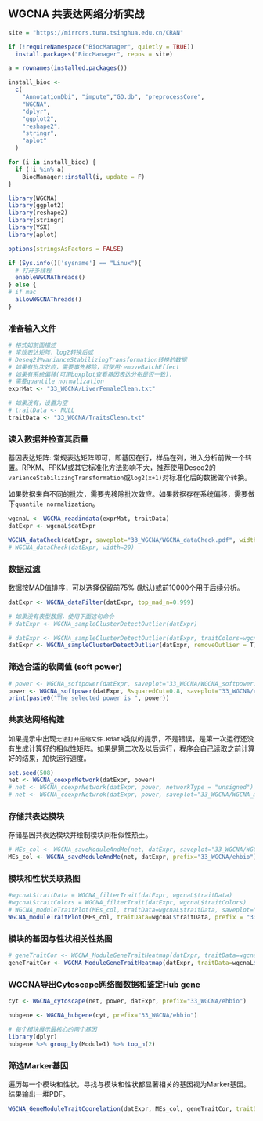 ## WGCNA 共表达网络分析实战 {#wgcna_simple}

```r
site = "https://mirrors.tuna.tsinghua.edu.cn/CRAN"

if (!requireNamespace("BiocManager", quietly = TRUE))
  install.packages("BiocManager", repos = site)

a = rownames(installed.packages())

install_bioc <-
  c(
    "AnnotationDbi", "impute","GO.db", "preprocessCore",
    "WGCNA",
    "dplyr",
    "ggplot2",
    "reshape2",
    "stringr",
    "aplot"
  )

for (i in install_bioc) {
  if (!i %in% a)
    BiocManager::install(i, update = F)
}
```

```r
library(WGCNA)
library(ggplot2)
library(reshape2)
library(stringr)
library(YSX)
library(aplot)

options(stringsAsFactors = FALSE)

if (Sys.info()['sysname'] == "Linux"){
  # 打开多线程
  enableWGCNAThreads()
} else {
# if mac
  allowWGCNAThreads()
}
```

### 准备输入文件

```r
# 格式如前面描述
# 常规表达矩阵，log2转换后或
# Deseq2的varianceStabilizingTransformation转换的数据
# 如果有批次效应，需要事先移除，可使用removeBatchEffect
# 如果有系统偏移(可用boxplot查看基因表达分布是否一致)，
# 需要quantile normalization
exprMat <- "33_WGCNA/LiverFemaleClean.txt"

# 如果没有，设置为空
# traitData <- NULL
traitData <- "33_WGCNA/TraitsClean.txt"
```

### 读入数据并检查其质量

基因表达矩阵: 常规表达矩阵即可，即基因在行，样品在列，进入分析前做一个转置。RPKM、FPKM或其它标准化方法影响不大，推荐使用Deseq2的`varianceStabilizingTransformation`或`log2(x+1)`对标准化后的数据做个转换。

如果数据来自不同的批次，需要先移除批次效应。如果数据存在系统偏移，需要做下`quantile normalization`。

```r
wgcnaL <- WGCNA_readindata(exprMat, traitData)
datExpr <- wgcnaL$datExpr

WGCNA_dataCheck(datExpr, saveplot="33_WGCNA/WGCNA_dataCheck.pdf", width=20)
# WGCNA_dataCheck(datExpr, width=20)
```

### 数据过滤

数据按MAD值排序，可以选择保留前75% (默认)或前10000个用于后续分析。

```r
datExpr <- WGCNA_dataFilter(datExpr, top_mad_n=0.999)

# 如果没有表型数据，使用下面这句命令
# datExpr <- WGCNA_sampleClusterDetectOutlier(datExpr)

# datExpr <- WGCNA_sampleClusterDetectOutlier(datExpr, traitColors=wgcnaL$traitColors, saveplot="33_WGCNA/WGCNA_sampleClusterDetectOutlier.pdf")
datExpr <- WGCNA_sampleClusterDetectOutlier(datExpr, removeOutlier = T)
```

### 筛选合适的软阈值 (soft power)

```r
# power <- WGCNA_softpower(datExpr, saveplot="33_WGCNA/WGCNA_softpower.pdf")
power <- WGCNA_softpower(datExpr, RsquaredCut=0.8, saveplot="33_WGCNA/ehbio.power.pdf")
print(paste0("The selected power is ", power))
```
### 共表达网络构建

如果提示中出现`无法打开压缩文件.Rdata`类似的提示，不是错误，是第一次运行还没有生成计算好的相似性矩阵。如果是第二次及以后运行，程序会自己读取之前计算好的结果，加快运行速度。

```r
set.seed(508)
net <- WGCNA_coexprNetwork(datExpr, power)
# net <- WGCNA_coexprNetwork(datExpr, power, networkType = "unsigned")
# net <- WGCNA_coexprNetwrok(datExpr, power, saveplot="33_WGCNA/WGCNA_module_generation_plot.pdf")
```

### 存储共表达模块

存储基因共表达模块并绘制模块间相似性热土。

```r
# MEs_col <- WGCNA_saveModuleAndMe(net, datExpr, saveplot="33_WGCNA/WGCNA_module_correlation_plot.pdf")
MEs_col <- WGCNA_saveModuleAndMe(net, datExpr, prefix="33_WGCNA/ehbio")
```

### 模块和性状关联热图


```r
#wgcnaL$traitData = WGCNA_filterTrait(datExpr, wgcnaL$traitData)
#wgcnaL$traitColors = WGCNA_filterTrait(datExpr, wgcnaL$traitColors)
# WGCNA_moduleTraitPlot(MEs_col, traitData=wgcnaL$traitData, saveplot="33_WGCNA/WGCNA_moduleTraitHeatmap.pdf", width=15, height=12)
WGCNA_moduleTraitPlot(MEs_col, traitData=wgcnaL$traitData, prefix = "33_WGCNA/ehbio")
```

### 模块的基因与性状相关性热图

```r
# geneTraitCor <- WGCNA_ModuleGeneTraitHeatmap(datExpr, traitData=wgcnaL$traitData, net=net, saveplot="33_WGCNA/WGCNA_ModuleGeneTraitHeatmap.pdf")
geneTraitCor <- WGCNA_ModuleGeneTraitHeatmap(datExpr, traitData=wgcnaL$traitData, net=net, prefix = "33_WGCNA/ehbio")
```

### WGCNA导出Cytoscape网络图数据和鉴定Hub gene

```r
cyt <- WGCNA_cytoscape(net, power, datExpr, prefix="33_WGCNA/ehbio")

hubgene <- WGCNA_hubgene(cyt, prefix="33_WGCNA/ehbio")

# 每个模块展示最核心的两个基因
library(dplyr)
hubgene %>% group_by(Module1) %>% top_n(2)
```

### 筛选Marker基因

遍历每一个模块和性状，寻找与模块和性状都显著相关的基因视为Marker基因。结果输出一堆PDF。

```r
WGCNA_GeneModuleTraitCoorelation(datExpr, MEs_col, geneTraitCor, traitData=wgcnaL$traitData, net, prefix="33_WGCNA/ehbio")
```


